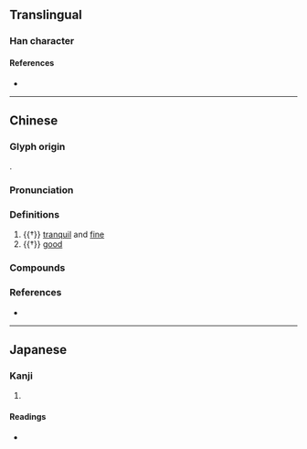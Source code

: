 {{also|婳}}
{{character info}}
==Translingual==

===Han character===
{{Han char|rn=38|rad=女|as=12|sn=15|four=45416|canj=VLGM|ids=⿰女畫}}

====References====
* {{Han ref|kx=0271.120|dkj=06719|dj=0539.050|hdz=21082.150|uh=5AFF|ud=23295|bh=E554|bd=58708}}

----

==Chinese==
{{zh-forms|s=婳}}

===Glyph origin===
{{Han etym}}
{{Han compound|女|畫|ls=psc|c1=s|c2=p|t1=woman}}.

===Pronunciation===
{{zh-pron
|m=huà
|c=waak6
|mc=y
|oc=y
|cat=a
}}

===Definitions===
{{zh-hanzi}}

# {{†}} {{lb|zh|of a girl}} [[tranquil]] and [[fine]]
# {{†}} [[good]]

===Compounds===
{{zh-der|姽嫿}}

===References===
* {{R:twedu|B00704}}

----

==Japanese==

===Kanji===
{{ja-kanji|grade=|rs=女12}}

# {{rfdef|ja|sort=女12}}

====Readings====
* {{ja-readings|on=かく,ぎゃく|kun=しとやか,みめよい}}